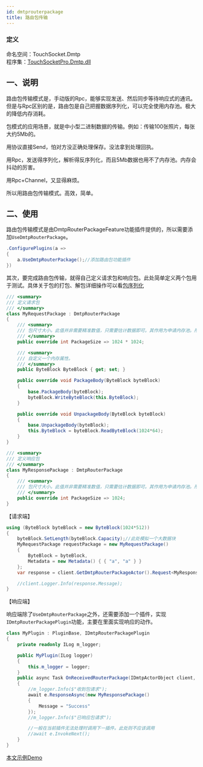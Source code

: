 ```yaml
---
id: dmtprouterpackage
title: 路由包传输
---
```



### 定义

命名空间：TouchSocket.Dmtp <br/>
程序集：[TouchSocketPro.Dmtp.dll](https://www.nuget.org/packages/TouchSocketPro.Dmtp)

## 一、说明 <Pro/> 

路由包传输模式是，手动版的Rpc，能够实现发送、然后同步等待响应式的通讯。但是与Rpc区别的是，路由包是自己把握数据序列化，可以完全使用内存池。极大的降低内存消耗。

包模式的应用场景，就是中小型二进制数据的传输。例如：传输100张照片，每张大约5Mb的。

用协议直接Send，怕对方没正确处理保存。没法拿到处理回执。

用Rpc，发送得序列化，解析得反序列化，而且5Mb数据也用不了内存池。内存会抖动的厉害。

用Rpc+Channel，又显得麻烦。

所以用路由包传输模式。高效，简单。

## 二、使用

路由包传输模式是由DmtpRouterPackageFeature功能插件提供的，所以需要添加`UseDmtpRouterPackage`。

```csharp showLineNumbers
.ConfigurePlugins(a =>
{
    a.UseDmtpRouterPackage();//添加路由包功能插件
})
```

其次，要完成路由包传输，就得自己定义请求包和响应包。此处简单定义两个包用于测试。具体关于包的打包、解包详细操作可以看[包序列化](./ipackage.mdx)

```csharp showLineNumbers
/// <summary>
/// 定义请求包
/// </summary>
class MyRequestPackage : DmtpRouterPackage
{
    /// <summary>
    /// 包尺寸大小。此值并非需要精准数值，只需要估计数据即可。其作用为申请内存池。所以数据应当大小合适。
    /// </summary>
    public override int PackageSize => 1024 * 1024;

    /// <summary>
    /// 自定义一个内存属性。
    /// </summary>
    public ByteBlock ByteBlock { get; set; }

    public override void PackageBody(ByteBlock byteBlock)
    {
        base.PackageBody(byteBlock);
        byteBlock.WriteByteBlock(this.ByteBlock);
    }

    public override void UnpackageBody(ByteBlock byteBlock)
    {
        base.UnpackageBody(byteBlock);
        this.ByteBlock = byteBlock.ReadByteBlock(1024*64);
    }
}

/// <summary>
/// 定义响应包
/// </summary>
class MyResponsePackage : DmtpRouterPackage
{
    /// <summary>
    /// 包尺寸大小。此值并非需要精准数值，只需要估计数据即可。其作用为申请内存池。所以数据应当大小合适。
    /// </summary>
    public override int PackageSize => 1024;
}
```

【请求端】

```csharp showLineNumbers
using (ByteBlock byteBlock = new ByteBlock(1024*512))
{
    byteBlock.SetLength(byteBlock.Capacity);//此处模拟一个大数据块
    MyRequestPackage requestPackage = new MyRequestPackage()
    {
        ByteBlock = byteBlock,
        Metadata = new Metadata() { { "a", "a" } }
    };
    var response = client.GetDmtpRouterPackageActor().Request<MyResponsePackage>(requestPackage);

    //client.Logger.Info(response.Message);
}
```

【响应端】

响应端除了`UseDmtpRouterPackage`之外，还需要添加一个插件，实现`IDmtpRouterPackagePlugin`功能，主要在里面实现响应的动作。

```csharp showLineNumbers 
class MyPlugin : PluginBase, IDmtpRouterPackagePlugin
{
    private readonly ILog m_logger;

    public MyPlugin(ILog logger)
    {
        this.m_logger = logger;
    }
    public async Task OnReceivedRouterPackage(IDmtpActorObject client, RouterPackageEventArgs e)
    {
        //m_logger.Info($"收到包请求");
        await e.ResponseAsync(new MyResponsePackage()
        {
            Message = "Success"
        });
        //m_logger.Info($"已响应包请求");

        //一般在当前插件无法处理时调用下一插件。此处则不应该调用
        //await e.InvokeNext();
    }
}
```


[本文示例Demo](https://gitee.com/RRQM_Home/TouchSocket/tree/master/examples/Dmtp/RouterPackageConsoleApp)
